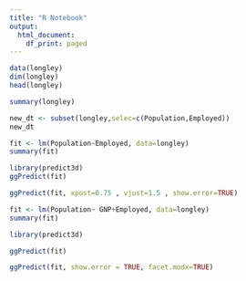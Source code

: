 ---
title: "R Notebook"
output:
  html_document:
    df_print: paged
---

```{r}
data(longley)
dim(longley)
head(longley)
```

```{r}
summary(longley)
```

```{r}
new_dt <- subset(longley,selec=c(Population,Employed))
new_dt
```

```{r}
fit <- lm(Population~Employed, data=longley)
summary(fit)
```

```{r}
library(predict3d)
ggPredict(fit)
```

```{r}
ggPredict(fit, xpost=0.75 , vjust=1.5 , show.error=TRUE)
```

```{r}
fit <- lm(Population~ GNP+Employed, data=longley)
summary(fit)
```


```{r}
library(predict3d)
```


```{r}
ggPredict(fit)
```


```{r}
ggPredict(fit, show.error = TRUE, facet.modx=TRUE)
```


```{r}

```






